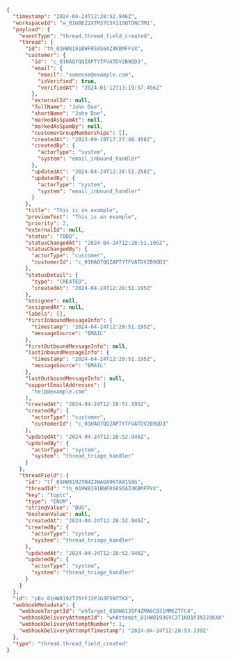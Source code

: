 ```json
{
  "timestamp": "2024-04-24T12:28:52.946Z",
  "workspaceId": "w_01G0EZ1XTM37C5X11SQTDNCTM1",
  "payload": {
    "eventType": "thread.thread_field_created",
    "thread": {
      "id": "th_01HW8191BWF0S8S6AZ4KBMFFVX",
      "customer": {
        "id": "c_01HAQ7QQZAPTYTFVATDV2B9QD3",
        "email": {
          "email": "someone@example.com",
          "isVerified": true,
          "verifiedAt": "2024-01-12T13:19:57.456Z"
        },
        "externalId": null,
        "fullName": "John Doe",
        "shortName": "John Doe",
        "markedAsSpamAt": null,
        "markedAsSpamBy": null,
        "customerGroupMemberships": [],
        "createdAt": "2023-09-19T17:27:48.458Z",
        "createdBy": {
          "actorType": "system",
          "system": "email_inbound_handler"
        },
        "updatedAt": "2024-04-24T12:28:51.258Z",
        "updatedBy": {
          "actorType": "system",
          "system": "email_inbound_handler"
        }
      },
      "title": "This is an example",
      "previewText": "This is an example",
      "priority": 2,
      "externalId": null,
      "status": "TODO",
      "statusChangedAt": "2024-04-24T12:28:51.195Z",
      "statusChangedBy": {
        "actorType": "customer",
        "customerId": "c_01HAQ7QQZAPTYTFVATDV2B9QD3"
      },
      "statusDetail": {
        "type": "CREATED",
        "createdAt": "2024-04-24T12:28:51.195Z"
      },
      "assignee": null,
      "assignedAt": null,
      "labels": [],
      "firstInboundMessageInfo": {
        "timestamp": "2024-04-24T12:28:51.195Z",
        "messageSource": "EMAIL"
      },
      "firstOutboundMessageInfo": null,
      "lastInboundMessageInfo": {
        "timestamp": "2024-04-24T12:28:51.195Z",
        "messageSource": "EMAIL"
      },
      "lastOutboundMessageInfo": null,
      "supportEmailAddresses": [
        "help@example.com"
      ],
      "createdAt": "2024-04-24T12:28:51.195Z",
      "createdBy": {
        "actorType": "customer",
        "customerId": "c_01HAQ7QQZAPTYTFVATDV2B9QD3"
      },
      "updatedAt": "2024-04-24T12:28:52.946Z",
      "updatedBy": {
        "actorType": "system",
        "system": "thread_triage_handler"
      }
    },
    "threadField": {
      "id": "tf_01HW8192TH4ZJWAGA9KTA81S8G",
      "threadId": "th_01HW8191BWF0S8S6AZ4KBMFFVX",
      "key": "topic",
      "type": "ENUM",
      "stringValue": "BUG",
      "booleanValue": null,
      "createdAt": "2024-04-24T12:28:52.946Z",
      "createdBy": {
        "actorType": "system",
        "system": "thread_triage_handler"
      },
      "updatedAt": "2024-04-24T12:28:52.946Z",
      "updatedBy": {
        "actorType": "system",
        "system": "thread_triage_handler"
      }
    }
  },
  "id": "pEv_01HW8192TJ5YFJ3PJG3F5NTTKX",
  "webhookMetadata": {
    "webhookTargetId": "whTarget_01HW8135F4ZMA6C031MM6ZTFC4",
    "webhookDeliveryAttemptId": "whAttempt_01HW81936VC3T1KD1PJN3J9KXA",
    "webhookDeliveryAttemptNumber": 1,
    "webhookDeliveryAttemptTimestamp": "2024-04-24T12:28:53.339Z"
  },
  "type": "thread.thread_field_created"
}
```
